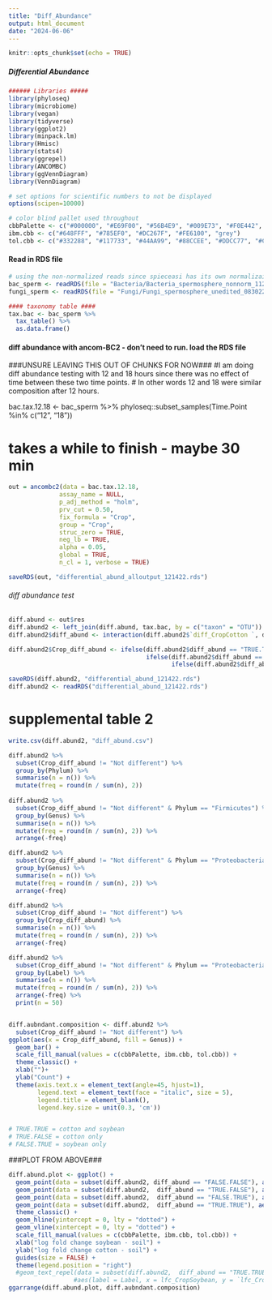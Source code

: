 ```yaml
---
title: "Diff_Abundance"
output: html_document
date: "2024-06-06"
---
```


```r
knitr::opts_chunk$set(echo = TRUE)
```

##### Differential Abundance #####
```r
###### Libraries #####
library(phyloseq)
library(microbiome)
library(vegan)
library(tidyverse)
library(ggplot2)
library(minpack.lm)
library(Hmisc)
library(stats4)
library(ggrepel)
library(ANCOMBC)
library(ggVennDiagram)
library(VennDiagram)

# set options for scientific numbers to not be displayed
options(scipen=10000) 

# color blind pallet used throughout 
cbbPalette <- c("#000000", "#E69F00", "#56B4E9", "#009E73", "#F0E442", "#0072B2", "#D55E00", "#CC79A7")
ibm.cbb <- c("#648FFF", "#785EF0", "#DC267F", "#FE6100", "grey")
tol.cbb <- c("#332288", "#117733", "#44AA99", "#88CCEE", "#DDCC77", "#CC6677", "#AA4499", "#882255")
```
#### Read in RDS file #### 
```r
# using the non-normalized reads since spieceasi has its own normalizaiton methods
bac_sperm <- readRDS(file = "Bacteria/Bacteria_spermosphere_nonnorm_112922.rds")
fungi_sperm <- readRDS(file = "Fungi/Fungi_spermosphere_unedited_083022.rds")

#### taxonomy table ####
tax.bac <- bac_sperm %>%
  tax_table() %>%
  as.data.frame()
```
#### diff abundance with ancom-BC2 - don't need to run. load the RDS file ####

###UNSURE LEAVING THIS OUT OF CHUNKS FOR NOW### #I am doing diff abundance testing with 12 and 18 hours since there was no effect of time between these two time points. 
# In other words 12 and 18 were similar composition after 12 hours. 

bac.tax.12.18 <- bac_sperm %>%
  phyloseq::subset_samples(Time.Point %in% c("12", "18")) 

# takes a while to finish -  maybe 30 min
```r
out = ancombc2(data = bac.tax.12.18, 
              assay_name = NULL,
              p_adj_method = "holm", 
              prv_cut = 0.50, 
              fix_formula = "Crop",
              group = "Crop", 
              struc_zero = TRUE, 
              neg_lb = TRUE, 
              alpha = 0.05, 
              global = TRUE, 
              n_cl = 1, verbose = TRUE)

saveRDS(out, "differential_abund_alloutput_121422.rds")
```
###### diff abundance test #####
```r
diff.abund <- out$res
diff.abund2 <- left_join(diff.abund, tax.bac, by = c("taxon" = "OTU"))
diff.abund2$diff_abund <- interaction(diff.abund2$`diff_CropCotton `, diff.abund$diff_CropSoybean)

diff.abund2$Crop_diff_abund <- ifelse(diff.abund2$diff_abund == "TRUE.TRUE", "Soybean and Cotton", 
                                      ifelse(diff.abund2$diff_abund == "TRUE.FALSE", "Cotton only",
                                             ifelse(diff.abund2$diff_abund == "FALSE.TRUE", "Soybean only", "Not different")))

saveRDS(diff.abund2, "differential_abund_121422.rds")
diff.abund2 <- readRDS("differential_abund_121422.rds")
```
# supplemental table 2
```r
write.csv(diff.abund2, "diff_abund.csv")

diff.abund2 %>%
  subset(Crop_diff_abund != "Not different") %>%
  group_by(Phylum) %>%
  summarise(n = n()) %>%
  mutate(freq = round(n / sum(n), 2))
  
diff.abund2 %>%
  subset(Crop_diff_abund != "Not different" & Phylum == "Firmicutes") %>%
  group_by(Genus) %>%
  summarise(n = n()) %>%
  mutate(freq = round(n / sum(n), 2)) %>%
  arrange(-freq)

diff.abund2 %>%
  subset(Crop_diff_abund != "Not different" & Phylum == "Proteobacteria") %>%
  group_by(Genus) %>%
  summarise(n = n()) %>%
  mutate(freq = round(n / sum(n), 2)) %>%
  arrange(-freq)

diff.abund2 %>%
  subset(Crop_diff_abund != "Not different") %>%
  group_by(Crop_diff_abund) %>%
  summarise(n = n()) %>%
  mutate(freq = round(n / sum(n), 2)) %>%
  arrange(-freq)

diff.abund2 %>%
  subset(Crop_diff_abund != "Not different" & Phylum == "Proteobacteria") %>%
  group_by(Label) %>%
  summarise(n = n()) %>%
  mutate(freq = round(n / sum(n), 2)) %>%
  arrange(-freq) %>%
  print(n = 50)


diff.aubndant.composition <- diff.abund2 %>%
  subset(Crop_diff_abund != "Not different") %>%
ggplot(aes(x = Crop_diff_abund, fill = Genus)) +
  geom_bar() +
  scale_fill_manual(values = c(cbbPalette, ibm.cbb, tol.cbb)) +
  theme_classic() + 
  xlab("")+
  ylab("Count") +
  theme(axis.text.x = element_text(angle=45, hjust=1),
        legend.text = element_text(face = "italic", size = 5),
        legend.title = element_blank(),
        legend.key.size = unit(0.3, 'cm')) 


# TRUE.TRUE = cotton and soybean 
# TRUE.FALSE = cotton only 
# FALSE.TRUE = soybean only
```
###PLOT FROM ABOVE###
```r
diff.abund.plot <- ggplot() + 
  geom_point(data = subset(diff.abund2, diff_abund == "FALSE.FALSE"), aes(x = lfc_CropSoybean, y = `lfc_CropCotton `), color = "grey", shape = 21) +
  geom_point(data = subset(diff.abund2,  diff_abund == "TRUE.FALSE"), aes(x = lfc_CropSoybean, y = `lfc_CropCotton `, fill = Order, size = -log10(`q_CropCotton `)), shape = 22, alpha = 0.7) +
  geom_point(data = subset(diff.abund2,  diff_abund == "FALSE.TRUE"), aes(x = lfc_CropSoybean, y = `lfc_CropCotton `, fill = Order, size = -log10(q_CropSoybean)), shape = 23, alpha = 0.7) +
  geom_point(data = subset(diff.abund2,  diff_abund == "TRUE.TRUE"), aes(x = lfc_CropSoybean, y = `lfc_CropCotton `, fill = Order, size = -log10(q_CropSoybean)), shape = 24, alpha = 0.7) +
  theme_classic() + 
  geom_hline(yintercept = 0, lty = "dotted") +
  geom_vline(xintercept = 0, lty = "dotted") + 
  scale_fill_manual(values = c(cbbPalette, ibm.cbb, tol.cbb)) + 
  xlab("log fold change soybean - soil") + 
  ylab("log fold change cotton - soil") +
  guides(size = FALSE) + 
  theme(legend.position = "right")
  #geom_text_repel(data = subset(diff.abund2,  diff_abund == "TRUE.TRUE"), 
                  #aes(label = Label, x = lfc_CropSoybean, y = `lfc_CropCotton `, fill = Phylum), size = 3)
ggarrange(diff.abund.plot, diff.aubndant.composition)
```

